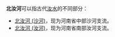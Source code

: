 '''北汝河'''可以指古代[[汝水_(古河流)|汝水]]的不同部分：
*[[北汝河_(沙河)|北汝河 (沙河)]]，现为河南省中部沙河支流。
*[[北汝河_(汝河)|北汝河 (汝河)]]，现为河南省南部汝河支流。
{{disambig|B|Cat=三字中国地名消歧义}}